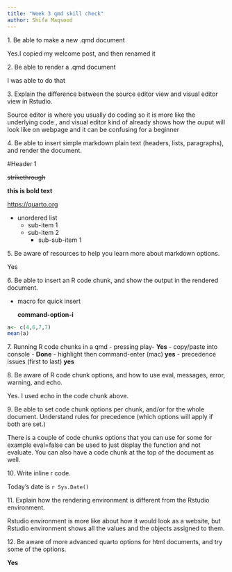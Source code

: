 ```yaml
---
title: "Week 3 qmd skill check"
author: Shifa Maqsood
---
```


1. Be able to make a new .qmd document

Yes.I copied my welcome post, and then renamed it

2. Be able to render a .qmd document

I was able to do that

3. Explain the difference between the source editor view and visual editor view in Rstudio.

Source editor is where you usually do coding so it is more like the underlying code , and visual editor kind of already shows how the ouput will look like on webpage and it can be confusing for a beginner

4. Be able to insert simple markdown plain text (headers, lists, paragraphs), and render the document.


#Header 1

~~strikethrough~~

**this is bold text**

<https://quarto.org>

* unordered list
    + sub-item 1
    + sub-item 2
        - sub-sub-item 1

5. Be aware of resources to help you learn more about markdown options.

Yes

6. Be able to insert an R code chunk, and show the output in the rendered document.

-   macro for quick insert

    **command-option-i**

```r
a<- c(4,6,7,7)
mean(a)

```

7. Running R code chunks in a qmd - pressing play- **Yes** - copy/paste into console - **Done** - highlight then command-enter (mac) **yes** - precedence issues (first to last) **yes**

8. Be aware of R code chunk options, and how to use eval, messages, error, warning, and echo.

Yes. I used echo in the code chunk above.

9. Be able to set code chunk options per chunk, and/or for the whole document. Understand rules for precedence (which options will apply if both are set.)

There is a couple of code chunks options that you can use for some for example eval=false can be used to just display the function and not evaluate. You can also have a code chunk at the top of the document as well.

10. Write inline r code.

Today's date is `r Sys.Date()`

11. Explain how the rendering environment is different from the Rstudio environment.

Rstudio environment is more like about how it would look as a website, but Rstudio environment shows all the values and the objects assigned to them.

12. Be aware of more advanced quarto options for html documents, and try some of the options.

**Yes**
